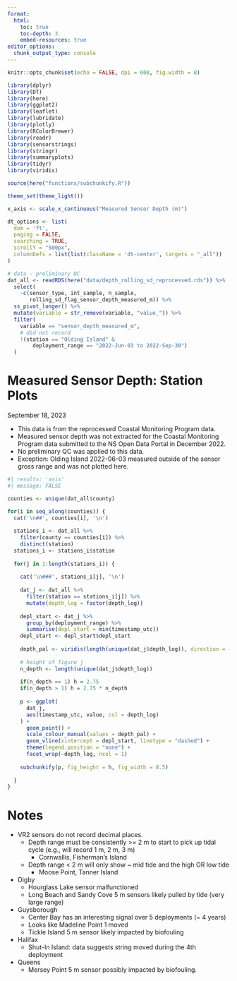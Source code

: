 ```yaml
---
format: 
  html:
    toc: true
    toc-depth: 3
    embed-resources: true
editor_options: 
  chunk_output_type: console
---
```


```r
knitr::opts_chunk$set(echo = FALSE, dpi = 600, fig.width = 8)

library(dplyr)
library(DT)
library(here)
library(ggplot2)
library(leaflet)
library(lubridate)
library(plotly)
library(RColorBrewer)
library(readr)
library(sensorstrings)
library(stringr)
library(summaryplots)
library(tidyr)
library(viridis)

source(here("functions/subchunkify.R"))

theme_set(theme_light())

x_axis <- scale_x_continuous("Measured Sensor Depth (m)")

dt_options <- list(
  dom = 'ft',
  paging = FALSE,
  searching = TRUE,
  scrollY = "500px",
  columnDefs = list(list(className = 'dt-center', targets = "_all"))
)

# data - preliminary QC 
dat_all <- readRDS(here("data/depth_rolling_sd_reprocessed.rds")) %>% 
  select(
    -c(sensor_type, int_sample, n_sample, 
       rolling_sd_flag_sensor_depth_measured_m)) %>% 
  ss_pivot_longer() %>%
  mutate(variable = str_remove(variable, "value_")) %>% 
  filter(
    variable == "sensor_depth_measured_m", 
    # did not record
    !(station == "Olding Island" & 
        deployment_range == "2022-Jun-03 to 2022-Sep-30")
  ) 

```

# Measured Sensor Depth: Station Plots

September 18, 2023

- This data is from the reprocessed Coastal Monitoring Program data.
 - Measured sensor depth was not extracted for the Coastal Monitoring Program data submitted to the NS Open Data Portal in December 2022.
 - No preliminary QC was applied to this data. 
  - Exception: Olding Island 2022-06-03 measured outside of the sensor gross range and was not plotted here.

::: panel-tabset

```r
#| results: 'asis'
#| message: FALSE

counties <- unique(dat_all$county)

for(i in seq_along(counties)) {
  cat('\n##', counties[i], '\n')
  
  stations_i <- dat_all %>% 
    filter(county == counties[i]) %>% 
    distinct(station)
  stations_i <- stations_i$station
  
  for(j in 1:length(stations_i)) {
    
    cat('\n###', stations_i[j], '\n')
    
    dat_j <- dat_all %>% 
      filter(station == stations_i[j]) %>% 
      mutate(depth_log = factor(depth_log)) 
    
    depl_start <- dat_j %>% 
      group_by(deployment_range) %>% 
      summarise(depl_start = min(timestamp_utc))
    depl_start <- depl_start$depl_start
    
    depth_pal <- viridis(length(unique(dat_j$depth_log)), direction = -1)
    
    # height of figure j
    n_depth <- length(unique(dat_j$depth_log))
    
    if(n_depth == 1) h = 2.75
    if(n_depth > 1) h = 2.75 * n_depth
    
    p <- ggplot(
      dat_j, 
      aes(timestamp_utc, value, col = depth_log)
    ) +
      geom_point() +
      scale_colour_manual(values = depth_pal) +
      geom_vline(xintercept = depl_start, linetype = "dashed") +
      theme(legend.position = "none") + 
      facet_wrap(~depth_log, ncol = 1)
    
    subchunkify(p, fig_height = h, fig_width = 8.5)
    
  }
}

```
:::

# Notes

- VR2 sensors do not record decimal places.
  - Depth range must be consistently >= 2 m to start to pick up tidal cycle (e.g., will record 1 m, 2 m, 3 m)
    - Cornwallis, Fisherman's Island
  - Depth range < 2 m will only show ~ mid tide and the high OR low tide
    - Moose Point, Tanner Island
- Digby
  - Hourglass Lake sensor malfunctioned
  - Long Beach and Sandy Cove 5 m sensors likely pulled by tide (very large range)
- Guysborough
  - Center Bay has an interesting signal over 5 deployments (~ 4 years)
  - Looks like Madeline Point 1 moved
  - Tickle Island 5 m sensor likely impacted by biofouling 
- Halifax
  - Shut-In Island: data suggests string moved during the 4th deployment
- Queens
  - Mersey Point 5 m sensor possibly impacted by biofouling.


